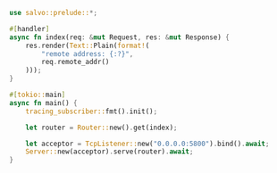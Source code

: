 ```rust  title="remote-addr/src/main.rs"
use salvo::prelude::*;

#[handler]
async fn index(req: &mut Request, res: &mut Response) {
    res.render(Text::Plain(format!(
        "remote address: {:?}",
        req.remote_addr()
    )));
}

#[tokio::main]
async fn main() {
    tracing_subscriber::fmt().init();

    let router = Router::new().get(index);

    let acceptor = TcpListener::new("0.0.0.0:5800").bind().await;
    Server::new(acceptor).serve(router).await;
}

```